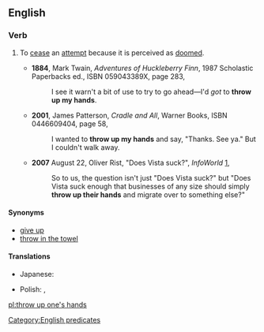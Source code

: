 ==English==

===Verb===
{{head|en|verb|head=[[throw]] [[up]] [[one's]] [[hands]]}}

# {{context|intransitive|lang=en}} To [[cease]] an [[attempt]] because it is perceived as [[doomed]].
#* '''1884''', Mark Twain, ''Adventures of Huckleberry Finn'', 1987 Scholastic Paperbacks ed., ISBN 059043389X, page 283,
#*: I see it warn't a bit of use to try to go ahead—I'd ''got'' to '''throw up my hands'''.
#* '''2001''', James Patterson, ''Cradle and All'', Warner Books, ISBN 0446609404, page 58,
#*: I wanted to '''throw up my hands''' and say, "Thanks. See ya." But I couldn't walk away.
#* '''2007''' August 22, Oliver Rist, "Does Vista suck?", ''InfoWorld'' [http://www.infoworld.com/article/07/08/22/34OPenterwin_1.html],
#*: So to us, the question isn't just "Does Vista suck?" but "Does Vista suck enough that businesses of any size should simply '''throw up their hands''' and migrate over to something else?"

====Synonyms====
* [[give up]]
* [[throw in the towel]]

====Translations====
{{trans-top|(idiomatic) to quit; to give up}}
* Japanese: {{t|ja|お手上げ|tr=oteage}}
{{trans-mid}}
* Polish: {{t|pl|rozkładać ręce|impf}}, {{t|pl|rozłożyć ręce|pf}}
{{trans-bottom}}

[[Category:English predicates]]

[[pl:throw up one's hands]]